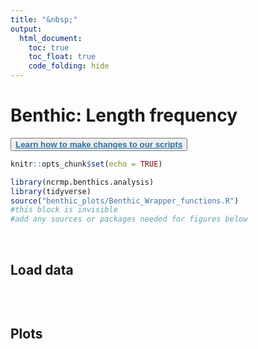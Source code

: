 ```yaml
---
title: "&nbsp;"
output: 
  html_document:
    toc: true
    toc_float: true
    code_folding: hide
---
```


# **Benthic: Length frequency**
<button> <a href="changes.html" target="_blank" style="font-size:100%;color:#2471A3;font-weight:bold">Learn how to make changes to our scripts</a></button>

```r
knitr::opts_chunk$set(echo = TRUE)
```

```r
library(ncrmp.benthics.analysis)
library(tidyverse)
source("benthic_plots/Benthic_Wrapper_functions.R")
#this block is invisible
#add any sources or packages needed for figures below
```

<br>

<!-- 
All figures are made using the species ______ 
-->

## Load data
```r

```

<br>

## Plots

<!-- To add another figure set (the #s control the headers):
### Figure type title {.tabset}

#### Defaults
```r
  #include function call here - only include required parameters
  #be sure to list all parameters with descriptive comments
```

#### Alt
```r
  #include function call here - include all parameters
  #be sure to list all parameters with descriptive comments
```

Defaults and alt are not necessarily required, but please include at least 2 variations of the figure.

When the figure is added, save the image of one of the variations to the folder labeled "home-figs" and add it to the home page linking to the figure
-->
